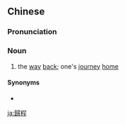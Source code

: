 {{also|归程}}
==Chinese==
{{zh-forms|s=归程}}

===Pronunciation===
{{zh-pron
|m=guīchéng
|cat=n
}}

===Noun===
{{zh-noun}}

# the [[way]] [[back]]; one's [[journey]] [[home]]

====Synonyms====
* {{zh-l|歸途}}

[[ja:歸程]]